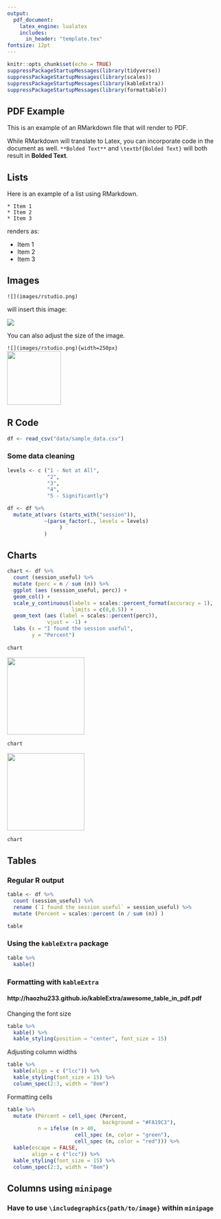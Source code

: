 ```yaml
---
output:
  pdf_document:
    latex_engine: lualatex
    includes:
      in_header: "template.tex"
fontsize: 12pt
---
```


```r
knitr::opts_chunk$set(echo = TRUE)
suppressPackageStartupMessages(library(tidyverse))
suppressPackageStartupMessages(library(scales))
suppressPackageStartupMessages(library(kableExtra))
suppressPackageStartupMessages(library(formattable))
```

## PDF Example

This is an example of an RMarkdown file that will render to PDF. 

While RMarkdown will translate to Latex, you can incorporate code in the document as well.  `**Bolded Text**` and `\textbf{Bolded Text}` will both result in **Bolded Text**. 

## Lists

Here is an example of a list using RMarkdown. 

`* Item 1`  
`* Item 2`   
`* Item 3`  

renders as:

* Item 1
* Item 2
* Item 3

## Images

`![](images/rstudio.png)`

will insert this image:

![](images/rstudio.png)

You can also adjust the size of the image.  

`![](images/rstudio.png){width=250px}`  
![](images/rstudio.png){width=125px}

## R Code

```r
df <- read_csv("data/sample_data.csv")
```

### Some data cleaning

```r
levels <- c ("1 - Not at All", 
             "2",
             "3", 
             "4", 
             "5 - Significantly")

df <- df %>% 
  mutate_at(vars (starts_with("session")),
            ~(parse_factor(., levels = levels)
                 )
            )

```


## Charts

```r

chart <- df %>% 
  count (session_useful) %>% 
  mutate (perc = n / sum (n)) %>% 
  ggplot (aes (session_useful, perc)) +
  geom_col() +
  scale_y_continuous(labels = scales::percent_format(accuracy = 1),
                     limits = c(0,0.5)) +
  geom_text (aes (label = scales::percent(perc)),
             vjust = -1) +
  labs (x = "I found the session useful", 
        y = "Percent")
  
chart
```

![](images/chart_1.png){height=180px}

```r
chart
```

![](images/chart_2.png){height=180px}

```r
chart
```


## Tables

### Regular R output
```r
table <- df %>% 
  count (session_useful) %>% 
  rename (`I found the session useful` = session_useful) %>% 
  mutate (Percent = scales::percent (n / sum (n)) )

table
```

### Using the `kableExtra` package

```r
table %>% 
  kable()
```

### Formatting with `kableExtra`
#### http://haozhu233.github.io/kableExtra/awesome_table_in_pdf.pdf

Changing the font size
```r
table %>% 
  kable() %>% 
  kable_styling(position = "center", font_size = 15)
```

Adjusting column widths
```r
table %>%
  kable(align = c ("lcc")) %>% 
  kable_styling(font_size = 15) %>% 
  column_spec(2:3, width = "8em")
```

Formatting cells
```r
table %>%
  mutate (Percent = cell_spec (Percent, 
                               background = "#FA19C3"),
          n = ifelse (n > 40, 
                      cell_spec (n, color = "green"),
                      cell_spec (n, color = "red"))) %>% 
  kable(escape = FALSE, 
        align = c ("lcc")) %>% 
  kable_styling(font_size = 15) %>% 
  column_spec(2:3, width = "8em")
```

## Columns using `minipage`
### Have to use `\includegraphics{path/to/image}` within `minipage`

\begin{minipage}[]{0.3\textwidth}
Here is some text. 
\end{minipage}
\begin{minipage}[]{0.7\textwidth}
Here is some more text, and an image.\\ 
\includegraphics[width = 2cm]{images/hex-rmarkdown}
\end{minipage}






